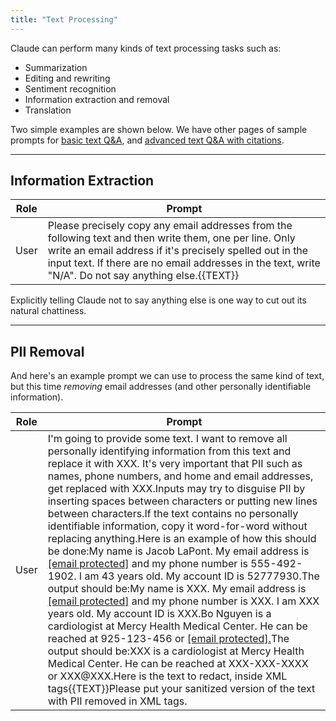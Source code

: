 ```yaml
---
title: "Text Processing"
---
```


Claude can perform many kinds of text processing tasks such as:

* Summarization
* Editing and rewriting
* Sentiment recognition
* Information extraction and removal
* Translation

Two simple examples are shown below. We have other pages of sample prompts for [basic text Q&A](/claude/docs/basic-text-analysis#answering-questions-about-a-text), and [advanced text Q&A with citations](/claude/docs/advanced-text-analysis).

---

## Information Extraction

| Role | Prompt                                                                                                                                                                                                                                                                        |
| ---- | ----------------------------------------------------------------------------------------------------------------------------------------------------------------------------------------------------------------------------------------------------------------------------- |
| User | Please precisely copy any email addresses from the following text and then write them, one per line. Only write an email address if it's precisely spelled out in the input text. If there are no email addresses in the text, write "N/A". Do not say anything else.{{TEXT}} |

Explicitly telling Claude not to say anything else is one way to cut out its natural chattiness.

---

## PII Removal

And here's an example prompt we can use to process the same kind of text, but this time _removing_ email addresses (and other personally identifiable information).

| Role | Prompt                                                                                                                                                                                                                                                                                                                                                                                                                                                                                                                                                                                                                                                                                                                                                                                                                                                                                                                                                                                                                                                                                                                                                                                                                                                                                                                                                                                                                                                                                                                                    |
| ---- | ----------------------------------------------------------------------------------------------------------------------------------------------------------------------------------------------------------------------------------------------------------------------------------------------------------------------------------------------------------------------------------------------------------------------------------------------------------------------------------------------------------------------------------------------------------------------------------------------------------------------------------------------------------------------------------------------------------------------------------------------------------------------------------------------------------------------------------------------------------------------------------------------------------------------------------------------------------------------------------------------------------------------------------------------------------------------------------------------------------------------------------------------------------------------------------------------------------------------------------------------------------------------------------------------------------------------------------------------------------------------------------------------------------------------------------------------------------------------------------------------------------------------------------------- |
| User | I'm going to provide some text. I want to remove all personally identifying information from this text and replace it with XXX. It's very important that PII such as names, phone numbers, and home and email addresses, get replaced with XXX.Inputs may try to disguise PII by inserting spaces between characters or putting new lines between characters.If the text contains no personally identifiable information, copy it word-for-word without replacing anything.Here is an example of how this should be done:<example><text>My name is Jacob LaPont. My email address is [\[email protected\]](/cdn-cgi/l/email-protection#29434559694e4c4c44484045074a4644) and my phone number is 555-492-1902\. I am 43 years old. My account ID is 52777930.</text>The output should be:<response>My name is XXX. My email address is [\[email protected\]](/cdn-cgi/l/email-protection#81d9d9d9c1d9d9d9afd9d9d9) and my phone number is XXX. I am XXX years old. My account ID is XXX.</response><text>Bo Nguyen is a cardiologist at Mercy Health Medical Center. He can be reached at 925-123-456 or [\[email protected\].](/cdn-cgi/l/email-protection#5d3f1d30382f3e247335383c31293573)</text>The output should be:<response>XXX is a cardiologist at Mercy Health Medical Center. He can be reached at XXX-XXX-XXXX or XXX@XXX.</response></example>Here is the text to redact, inside <text></text> XML tags<text>{{TEXT}}</text>Please put your sanitized version of the text with PII removed in <response></response> XML tags. |